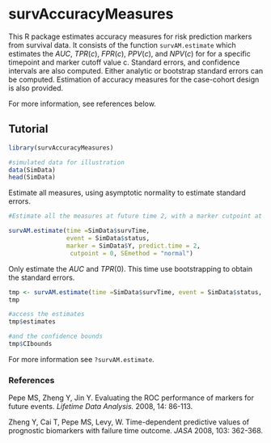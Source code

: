 survAccuracyMeasures
=============================================

This R package estimates accuracy measures for risk prediction markers from survival data. It consists of the function `survAM.estimate` which estimates the $AUC$, $TPR(c)$, $FPR(c)$, $PPV(c)$, and $NPV(c)$ for for a specific timepoint and marker cutoff value c. Standard errors, and confidence intervals are also computed. Either analytic or bootstrap standard errors can be computed. Estimation of accuracy measures for the case-cohort design is also provided.

For more information, see references below. 


## Tutorial


```r
library(survAccuracyMeasures)

#simulated data for illustration
data(SimData)
head(SimData)
```


Estimate all measures, using asymptotic normality to estimate standard errors. 

```r
#Estimate all the measures at future time 2, with a marker cutpoint at 0. 

survAM.estimate(time =SimData$survTime, 
                event = SimData$status, 
                marker = SimData$Y, predict.time = 2, 
                 cutpoint = 0, SEmethod = "normal")
```

Only estimate the $AUC$ and $TPR(0)$. This time use bootstrapping to obtain the standard errors. 

```r
tmp <- survAM.estimate(time =SimData$survTime, event = SimData$status, marker = SimData$Y, predict.time = 2, measures = c("AUC", "TPR"), SEmethod = 'bootstrap', bootstraps = 50, cutpoint = 0)
tmp
```

```r
#access the estimates 
tmp$estimates

#and the confidence bounds
tmp$CIbounds
```

For more information see `?survAM.estimate`. 



### References
Pepe MS, Zheng Y, Jin Y. Evaluating the ROC performance of markers for future events. *Lifetime Data Analysis.* 2008, 14: 86-113.

Zheng Y, Cai T, Pepe MS, Levy, W. Time-dependent predictive values of prognostic biomarkers with failure time outcome. *JASA* 2008, 103: 362-368.














